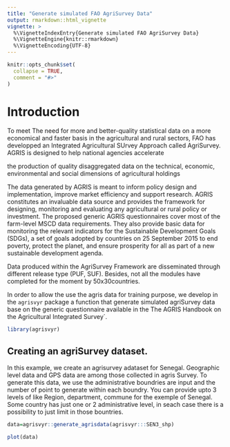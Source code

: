 ```yaml
---
title: "Generate simulated FAO AgriSurvey Data"
output: rmarkdown::html_vignette
vignette: >
  %\VignetteIndexEntry{Generate simulated FAO AgriSurvey Data}
  %\VignetteEngine{knitr::rmarkdown}
  %\VignetteEncoding{UTF-8}
---
```


```r
knitr::opts_chunk$set(
  collapse = TRUE,
  comment = "#>"
)
```

# Introduction  

 To meet The need for more and better-quality statistical data on a more economical and faster basis in the agricultural and rural sectors, FAO has developped an Integrated Agricultural SUrvey Approach called AgriSurvey. 
 AGRIS is designed to help national agencies accelerate

the production of quality disaggregated data on the technical, economic, environmental and social dimensions of agricultural holdings   

The data generated by AGRIS is meant to inform policy design and implementation, improve market efficiency and support research. AGRIS constitutes an invaluable data source and provides the framework for designing, monitoring and evaluating any agricultural or rural policy or investment. The proposed generic AGRIS questionnaires cover most of the farm-level MSCD data requirements. They also provide basic data for monitoring the relevant indicators for the Sustainable Development Goals (SDGs), a set of goals adopted by countries on 25 September 2015 to end poverty, protect the planet, and ensure prosperity for all as part of a new sustainable development agenda.

Data produced within the AgriSurvey Framework are disseminated through different release type (PUF, SUF). Besides, not all the modules have completed for the moment by 50x30countries.

In order to allow the use the agris data for training purpose, we develop in the `agrisvyr` package a function that generate simulated agriSurvey data base on the generic questionnaire available in the The AGRIS Handbook on the Agricultural Integrated Survey`.


```r
library(agrisvyr)
```

## Creating an agriSurvey dataset.

In this example, we create an agrisurvey adataset for Senegal. Geographic level data and GPS data are among those collected in agris Survey. To generate this data, we use the administrative boundries are input and the number of point to generate within each boundry. You can provide upto 3 levels of like Region, department, commune for the exemple of Senegal. Some country has just one or 2 administrative level, in seach case there is a possibility to just limit in those bountries.

```r

data=agrisvyr::generate_agrisdata(agrisvyr:::SEN3_shp)

```

```r
plot(data)
```


